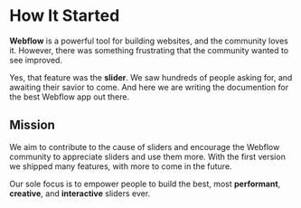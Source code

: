 
# How It Started
 
**Webflow** is a powerful tool for building websites, and the community loves it. However, there was something frustrating that the community wanted to see improved.

Yes, that feature was the **slider**. We saw hundreds of people asking for, and awaiting their savior to come. And here we are writing the documention for the best Webflow app out there.


## Mission

We aim to contribute to the cause of sliders and encourage the Webflow community to appreciate sliders and use them more. With the first version we shipped many features, with more to come in the future. 

Our sole focus is to empower people to build the best, most **performant**, **creative**, and **interactive** sliders ever.